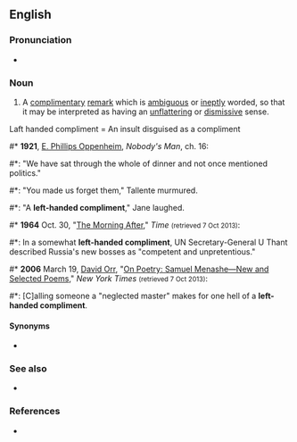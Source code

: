 ==English==
{{wikipedia}}

===Pronunciation===
* {{audio|en|En-au-left-handed compliment.ogg|Audio (AU)}}

===Noun===
{{en-noun}}

# {{lb|en|idiomatic}} A [[complimentary]] [[remark]] which is [[ambiguous]] or [[ineptly]] worded, so that it may be interpreted as having an [[unflattering]] or [[dismissive]] sense.
Laft handed compliment =
An insult disguised as a compliment
#* '''1921''', [[w:E. Phillips Oppenheim|E. Phillips Oppenheim]], ''Nobody's Man'', ch. 16:
#*: "We have sat through the whole of dinner and not once mentioned politics."
#*: "You made us forget them," Tallente murmured.
#*: "A '''left-handed compliment'''," Jane laughed.
#* '''1964''' Oct. 30, "[https://web.archive.org/web/20071223092303/http://www.time.com/time/magazine/article/0,9171,876305,00.html The Morning After]," ''Time'' <small>(retrieved 7 Oct 2013)</small>:
#*: In a somewhat '''left-handed compliment''', UN Secretary-General U Thant described Russia's new bosses as "competent and unpretentious."
#* '''2006''' March 19, [[w:David Orr (journalist)|David Orr]], "[http://www.nytimes.com/2006/03/19/books/review/19orr.html?pagewanted=print On Poetry: Samuel Menashe—New and Selected Poems]," ''New York Times'' <small>(retrieved 7 Oct 2013)</small>:
#*: [C]alling someone a "neglected master" makes for one hell of a '''left-handed compliment'''.

====Synonyms====
* {{l|en|backhanded compliment}}

===See also===
* {{l|en|damn with faint praise}}

===References===
* {{R:OneLook}}
